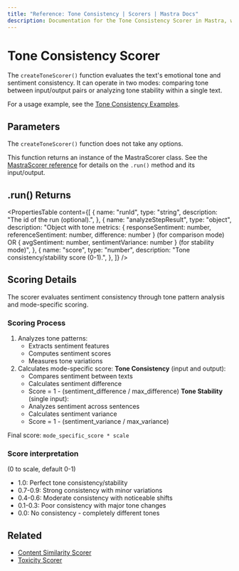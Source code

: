 ```yaml
---
title: "Reference: Tone Consistency | Scorers | Mastra Docs"
description: Documentation for the Tone Consistency Scorer in Mastra, which evaluates emotional tone and sentiment consistency in text.
---
```


# Tone Consistency Scorer

The `createToneScorer()` function evaluates the text's emotional tone and sentiment consistency. It can operate in two modes: comparing tone between input/output pairs or analyzing tone stability within a single text.

For a usage example, see the [Tone Consistency Examples](/examples/scorers/tone-consistency).

## Parameters

The `createToneScorer()` function does not take any options.

This function returns an instance of the MastraScorer class. See the [MastraScorer reference](./@@mastra/cli/cli/cli-scorer) for details on the `.run()` method and its input/output.

## .run() Returns

<PropertiesTable
  content={[
    {
      name: "runId",
      type: "string",
      description: "The id of the run (optional).",
    },
    {
      name: "analyzeStepResult",
      type: "object",
      description: "Object with tone metrics: { responseSentiment: number, referenceSentiment: number, difference: number } (for comparison mode) OR { avgSentiment: number, sentimentVariance: number } (for stability mode)",
    },
    {
      name: "score",
      type: "number",
      description: "Tone consistency/stability score (0-1).",
    },
  ]}
/>

## Scoring Details

The scorer evaluates sentiment consistency through tone pattern analysis and mode-specific scoring.

### Scoring Process

1. Analyzes tone patterns:
   - Extracts sentiment features
   - Computes sentiment scores
   - Measures tone variations
2. Calculates mode-specific score:
   **Tone Consistency** (input and output):
   - Compares sentiment between texts
   - Calculates sentiment difference
   - Score = 1 - (sentiment_difference / max_difference)
   **Tone Stability** (single input):
   - Analyzes sentiment across sentences
   - Calculates sentiment variance
   - Score = 1 - (sentiment_variance / max_variance)

Final score: `mode_specific_score * scale`

### Score interpretation

(0 to scale, default 0-1)

- 1.0: Perfect tone consistency/stability
- 0.7-0.9: Strong consistency with minor variations
- 0.4-0.6: Moderate consistency with noticeable shifts
- 0.1-0.3: Poor consistency with major tone changes
- 0.0: No consistency - completely different tones

## Related

- [Content Similarity Scorer](./content-similarity)
- [Toxicity Scorer](./toxicity)
